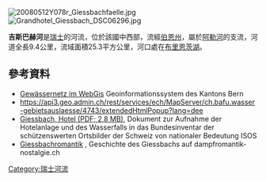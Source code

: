 [[Image:20080512Y078r_Giessbachfaelle.jpg|right]]
[[Image:Grandhotel_Giessbach_DSC06296.jpg|right]]

{{Coord|46.73529|N|8.02053|E|display=title}}

'''吉斯巴赫河'''是[[瑞士|瑞士]]的河流，位於該國中西部，流經[[伯恩州|伯恩州]]，屬於[[阿勒河|阿勒河]]的支流，河道全長9.4公里，流域面積25.3平方公里，河口處在[[布里恩茨湖|布里恩茨湖]]。

==參考資料==
* [https://www.map.apps.be.ch/pub/synserver?project=a42pub_gn5&userprofile=geo&language=de Gewässernetz im WebGis] {{Wayback|url=https://www.map.apps.be.ch/pub/synserver?project=a42pub_gn5&userprofile=geo&language=de |date=20210112032057 }} Geoinformationssystem des Kantons Bern
* https://api3.geo.admin.ch/rest/services/ech/MapServer/ch.bafu.wasser-gebietsauslaesse/4743/extendedHtmlPopup?lang=dee {{Wayback|url=https://api3.geo.admin.ch/rest/services/ech/MapServer/ch.bafu.wasser-gebietsauslaesse/4743/extendedHtmlPopup?lang=dee |date=20160317025247 }}
* [https://dav0.bgdi.admin.ch/isos/Giessbach%2C%20Hotel%20%28671%29%20Aufnahme%20150dpi%202005.pdf Giessbach, Hotel (PDF; 2,8 MB)]{{Dead link}}, Dokument zur Aufnahme der Hotelanlage und des Wasserfalls in das Bundesinventar der schützenswerten Ortsbilder der Schweiz von nationaler Bedeutung ISOS
* [http://www.dampfromantik-nostalgie.ch/seite12.htm Giessbachromantik] {{Wayback|url=http://www.dampfromantik-nostalgie.ch/seite12.htm |date=20210113052145 }}, Geschichte des Giessbachs auf dampfromantik-nostalgie.ch

{{Switzerland-geo-stub}}
[[Category:瑞士河流|Category:瑞士河流]]